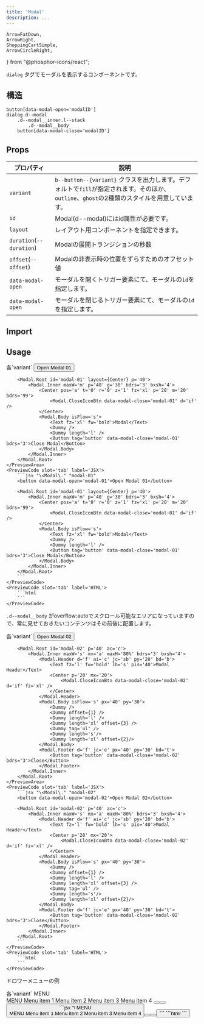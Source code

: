 ```yaml
---
title: 'Modal'
description: ...
---
```


	ArrowFatDown,
	ArrowRight,
	ShoppingCartSimple,
	ArrowCircleRight,
} from "@phosphor-icons/react";


`dialog` タグでモーダルを表示するコンポーネントです。


## 構造
```pug
button[data-modal-open='modalID']
dialog.d--modal
    .d--modal__inner.l--stack
        .d--modal__body
    button[data-modal-close='modalID']
```


## Props

| プロパティ | 説明 |
|---|---|
|`variant`| `b--button--{variant}` クラスを出力します。デフォルトで`fill`が指定されます。そのほか、`outline`、`ghost`の2種類のスタイルを用意しています。|
|`id`| Modal(d--modal)にはid属性が必要です。|
|`layout`| レイアウト用コンポーネントを指定できます。|
|`duration`(`--duration`)|Modalの展開トランジションの秒数|
|`offset`(`--offset`)| Modalの非表示時の位置をずらすためのオフセット値|
|`data-modal-open`| モーダルを開くトリガー要素にて、モーダルの`id`を指定します。|
|`data-modal-open`| モーダルを閉じるトリガー要素にて、モーダルの`id`を指定します。|



## Import

<ImportPackage component='Dialog' />


## Usage

<Preview>
	<PreviewTitle>各`variant`</PreviewTitle>
	<PreviewArea p='20'>
		<button data-modal-open='modal-01'>Open Modal 01</button>

		<Modal.Root id='modal-01' layout={Center} p='40'>
			<Modal.Inner maxW='m' p='40' g='30' bdrs='3' bxsh='4'>
				<Center pos='a' t='0' r='0' z='1' fz='xl' p='20' m='20' bdrs='99'>
					<Modal.CloseIconBtn data-modal-close='modal-01' d='if' />
				</Center>
				<Modal.Body isFlow='s'>
					<Text fz='xl' fw='bold'>Modal</Text>
					<Dummy />
					<Dummy length='l' />
					<Button tag='button' data-modal-close='modal-01' bdrs='3'>Close Modal</Button>
				</Modal.Body>
			</Modal.Inner>
		</Modal.Root>
	</PreviewArea>
	<PreviewCode slot='tab' label='JSX'>
		```jsx "\<Modal\." "modal-01"
		<button data-modal-open='modal-01'>Open Modal 01</button>

		<Modal.Root id='modal-01' layout={Center} p='40'>
			<Modal.Inner maxW='m' p='40' g='30' bdrs='3' bxsh='4'>
				<Center pos='a' t='0' r='0' z='1' fz='xl' p='20' m='20' bdrs='99'>
					<Modal.CloseIconBtn data-modal-close='modal-01' d='if' />
				</Center>
				<Modal.Body isFlow='s'>
					<Text fz='xl' fw='bold'>Modal</Text>
					<Dummy />
					<Dummy length='l' />
					<Button tag='button' data-modal-close='modal-01' bdrs='3'>Close Modal</Button>
				</Modal.Body>
			</Modal.Inner>
		</Modal.Root>
		```
	</PreviewCode>
	<PreviewCode slot='tab' label='HTML'>
		```html
		```
	</PreviewCode>
</Preview>

`.d--modal__body` がoverflow:autoでスクロール可能なエリアになっていますので、常に見せておきたいコンテンツはその前後に配置します。

<Preview>
	<PreviewTitle>各`variant`</PreviewTitle>
	<PreviewArea p='20'>
		<button data-modal-open='modal-02'>Open Modal 02</button>

		<Modal.Root id='modal-02' p='40' ac='c'>
			<Modal.Inner maxW='s' mx='a' maxH='80%' bdrs='3' bxsh='4'>
				<Modal.Header d='f' ai='c' jc='sb' py='20' bd='b'>
					<Text fz='l' fw='bold' lh='s' pis='40'>Modal Header</Text>
					<Center p='20' mx='20'>
						<Modal.CloseIconBtn data-modal-close='modal-02' d='if' fz='xl' />
					</Center>
				</Modal.Header>
				<Modal.Body isFlow='s' px='40' py='30'>
					<Dummy />
					<Dummy offset={1} />
					<Dummy length='l' />
					<Dummy length='xl' offset={3} />
					<Dummy tag='ul' />
					<Dummy length='s'/>
					<Dummy length='xl' offset={2}/>
				</Modal.Body>
				<Modal.Footer d='f' jc='e' px='40' py='30' bd='t'>
					<Button tag='button' data-modal-close='modal-02' bdrs='3'>Close</Button>
				</Modal.Footer>
			</Modal.Inner>
		</Modal.Root>
	</PreviewArea>
	<PreviewCode slot='tab' label='JSX'>
		```jsx "\<Modal\." "modal-02"
		<button data-modal-open='modal-02'>Open Modal 02</button>

		<Modal.Root id='modal-02' p='40' ac='c'>
			<Modal.Inner maxW='s' mx='a' maxH='80%' bdrs='3' bxsh='4'>
				<Modal.Header d='f' ai='c' jc='sb' py='20' bd='b'>
					<Text fz='l' fw='bold' lh='s' pis='40'>Modal Header</Text>
					<Center p='20' mx='20'>
						<Modal.CloseIconBtn data-modal-close='modal-02' d='if' fz='xl' />
					</Center>
				</Modal.Header>
				<Modal.Body isFlow='s' px='40' py='30'>
					<Dummy />
					<Dummy offset={1} />
					<Dummy length='l' />
					<Dummy length='xl' offset={3} />
					<Dummy tag='ul' />
					<Dummy length='s'/>
					<Dummy length='xl' offset={2}/>
				</Modal.Body>
				<Modal.Footer d='f' jc='e' px='40' py='30' bd='t'>
					<Button tag='button' data-modal-close='modal-02' bdrs='3'>Close</Button>
				</Modal.Footer>
			</Modal.Inner>
		</Modal.Root>
		```
	</PreviewCode>
	<PreviewCode slot='tab' label='HTML'>
		```html
		```
	</PreviewCode>
</Preview>


ドロワーメニューの例

<Preview>
	<PreviewTitle>各`variant`</PreviewTitle>
	<PreviewArea p='20'>
		<Flex
			tag='button'
			className='reset--style'
			data-modal-open='modal-03'
			ai='c'
			g='5'
		>
			<Icon icon='menu' fz='xl' />
			<span>MENU</span>
		</Flex>
		<Modal.Root id='modal-03' offset='-100px 0'>
		<Modal.Inner maxW='25rem' w='90%' h='100%' p='40' g='30' bxsh='4'>
			<Modal.Header>
				<Center pos='a' t='0' r='0' z='1' fz='xl' p='20' m='20' bdrs='99'>
					<Modal.CloseIconBtn data-modal-close='modal-03' d='if' />
				</Center>
				<Text fz='l' fw='bold' lh='s'>MENU</Text>
			</Modal.Header>
			<Modal.Body>
				<NavMenu hasDivider bd='y'>
					<NavMenuItem>
						<NavMenuLink href='#menu-link01'>Menu item 1</NavMenuLink>
					</NavMenuItem>
					<NavMenuItem>
						<NavMenuLink href='#menu-link02'>Menu item 2</NavMenuLink>
					</NavMenuItem>
					<NavMenuItem>
						<NavMenuLink href='#menu-link03'>Menu item 3</NavMenuLink>
					</NavMenuItem>
					<NavMenuItem>
						<NavMenuLink href='#menu-link04'>Menu item 4</NavMenuLink>
					</NavMenuItem>
				</NavMenu>
				<Flex jc='c' g='20' mbs='40' fz='s'>
					<Button href='#menu-foot-link1' p='20' bdrs='99' icon='logo-x' />
					<Button href='#menu-foot-link2' p='20' bdrs='99' icon='logo-youtube' />
					<Button href='#menu-foot-link3' p='20' bdrs='99' icon='logo-github' />
				</Flex>
			</Modal.Body>
		</Modal.Inner>
	</Modal.Root>
	</PreviewArea>
	<PreviewCode slot='tab' label='JSX'>
		```jsx "\<Modal\." "modal-03" "offset"
		<Flex
			tag='button'
			className='reset--style'
			data-modal-open='modal-03'
			ai='c'
			g='5'
		>
			<Icon icon='menu' fz='xl' />
			<span>MENU</span>
		</Flex>
		<Modal.Root id='modal-03' offset='-100px 0'>
			<Modal.Inner maxW='25rem' w='90%' h='100%' p='40' g='30' bxsh='4'>
				<Modal.Header>
					<Center pos='a' t='0' r='0' z='1' fz='xl' p='20' m='20' bdrs='99'>
						<Modal.CloseIconBtn data-modal-close='modal-03' d='if' />
					</Center>
					<Text fz='l' fw='bold' lh='s'>MENU</Text>
				</Modal.Header>
				<Modal.Body>
					<NavMenu hasDivider bd='y'>
						<NavMenuItem>
							<NavMenuLink href='#menu-link01'>Menu item 1</NavMenuLink>
						</NavMenuItem>
						<NavMenuItem>
							<NavMenuLink href='#menu-link02'>Menu item 2</NavMenuLink>
						</NavMenuItem>
						<NavMenuItem>
							<NavMenuLink href='#menu-link03'>Menu item 3</NavMenuLink>
						</NavMenuItem>
						<NavMenuItem>
							<NavMenuLink href='#menu-link04'>Menu item 4</NavMenuLink>
						</NavMenuItem>
					</NavMenu>
					<Flex jc='c' g='20' mbs='40' fz='s'>
						<Button href='#menu-foot-link1' p='20' bdrs='99' icon='logo-x' />
						<Button href='#menu-foot-link2' p='20' bdrs='99' icon='logo-youtube' />
						<Button href='#menu-foot-link3' p='20' bdrs='99' icon='logo-github' />
					</Flex>
				</Modal.Body>
			</Modal.Inner>
		</Modal.Root>
		```
	</PreviewCode>
	<PreviewCode slot='tab' label='HTML'>
		```html
		```
	</PreviewCode>
</Preview>
